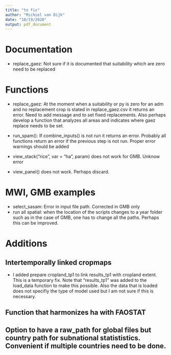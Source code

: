 ```yaml
---
title: "to fix"
author: "Michiel van Dijk"
date: "10/19/2020"
output: pdf_document
---
```


# Documentation
- replace_gaez: Not sure if it is documented that suitability which are zero need to be replaced

# Functions
- replace_gaez: At the moment when a suitability or py is zero for an adm and no replacement crop is stated in replace_gaez.csv it returns an error. Need to add message and to set fixed replacements. Also perhaps develop a function that analyzes all areas and indicates where gaez replace needs to be set.

- run_spam(): If combine_inputs() is not run it returns an error. Probably all functions return an error if the previous step is not run. Proper error warnings should be added

- view_stack("rice", var = "ha", param) does not work for GMB. Unknow error

- view_panel() does not work. Perhaps discard.

# MWI, GMB examples
- select_sasam: Error in input file path. Corrected in GMB only
- run all spatial: when the location of the scripts changes to a year folder such as in the case of GMB, one has to change all the paths. Perhaps this can be improved.



# Additions
## Intertemporally linked cropmaps

- I added prepare cropland_tp1 to link results_tp1 with cropland extent. This is a temporary fix. Note that "results_tp1" was added to the load_data function to make this possible. Also the data that is loaded does not specifiy the type of model used but I am not sure if this is necessary.

## Function that harmonizes ha with FAOSTAT

## Option to have a raw_path for global files but country path for subnational statististics. Convenient if multiple countries need to be done.




